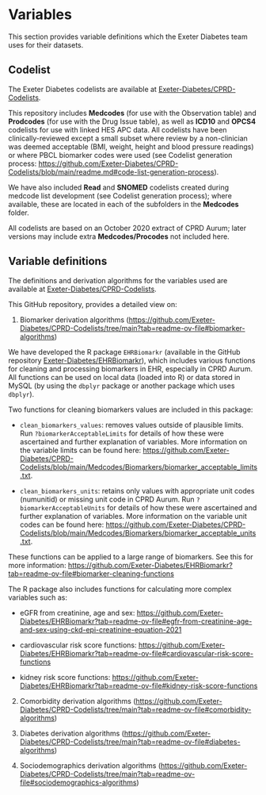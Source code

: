 # Variables

This section provides variable definitions which the Exeter Diabetes team uses for their datasets.

## Codelist

The Exeter Diabetes codelists are available at [Exeter-Diabetes/CPRD-Codelists](https://github.com/Exeter-Diabetes/CPRD-Codelists).

This repository includes **Medcodes** (for use with the Observation table) and **Prodcodes** (for use with the Drug Issue table), as well as **ICD10** and **OPCS4** codelists  for use with linked HES APC data. All codelists have been clinically-reviewed except a small subset where review by a non-clinician was deemed acceptable (BMI, weight, height and blood pressure readings) or where PBCL biomarker codes were used (see Codelist generation process: [https://github.com/Exeter-Diabetes/CPRD-Codelists/blob/main/readme.md#code-list-generation-process](https://github.com/Exeter-Diabetes/CPRD-Codelists/blob/main/readme.md#code-list-generation-process)).

We have also included **Read** and **SNOMED** codelists created during medcode list development (see Codelist generation process); where available, these are located in each of the subfolders in the **Medcodes** folder.

All codelists are based on an October 2020 extract of CPRD Aurum; later versions may include extra **Medcodes/Procodes** not included here.


## Variable definitions

The definitions and derivation algorithms for the variables used are available at [Exeter-Diabetes/CPRD-Codelists](https://github.com/Exeter-Diabetes/CPRD-Codelists). 

This GitHub repository, provides a detailed view on:

1. Biomarker derivation algorithms ([https://github.com/Exeter-Diabetes/CPRD-Codelists/tree/main?tab=readme-ov-file#biomarker-algorithms](https://github.com/Exeter-Diabetes/CPRD-Codelists/tree/main?tab=readme-ov-file#biomarker-algorithms))


We have developed the R package `EHRBiomarkr` (available in the GitHub repository [Exeter-Diabetes/EHRBiomarkr](https://github.com/Exeter-Diabetes/EHRBiomarkr)), which includes various functions for cleaning and processing biomarkers in EHR, especially in CPRD Aurum. All functions can be used on local data (loaded into R) or data stored in MySQL (by using the `dbplyr` package or another package which uses `dbplyr`).

Two functions for cleaning biomarkers values are included in this package:

- `clean_biomarkers_values`: removes values outside of plausible limits. Run `?biomarkerAcceptableLimits` for details of how these were ascertained and further explanation of variables. More information on the variable limits can be found here: [https://github.com/Exeter-Diabetes/CPRD-Codelists/blob/main/Medcodes/Biomarkers/biomarker_acceptable_limits.txt](https://github.com/Exeter-Diabetes/CPRD-Codelists/blob/main/Medcodes/Biomarkers/biomarker_acceptable_limits.txt).
  
- `clean_biomarkers_units`: retains only values with appropriate unit codes (numunitid) or missing unit code in CPRD Aurum. Run `?biomarkerAcceptableUnits` for details of how these were ascertained and further explanation of variables. More information on the variable unit codes can be found here: [https://github.com/Exeter-Diabetes/CPRD-Codelists/blob/main/Medcodes/Biomarkers/biomarker_acceptable_units.txt](https://github.com/Exeter-Diabetes/CPRD-Codelists/blob/main/Medcodes/Biomarkers/biomarker_acceptable_units.txt).


These functions can be applied to a large range of biomarkers. See this for more information: [https://github.com/Exeter-Diabetes/EHRBiomarkr?tab=readme-ov-file#biomarker-cleaning-functions](https://github.com/Exeter-Diabetes/EHRBiomarkr?tab=readme-ov-file#biomarker-cleaning-functions)

The R package also includes functions for calculating more complex variables such as:

- eGFR from creatinine, age and sex: [https://github.com/Exeter-Diabetes/EHRBiomarkr?tab=readme-ov-file#egfr-from-creatinine-age-and-sex-using-ckd-epi-creatinine-equation-2021](https://github.com/Exeter-Diabetes/EHRBiomarkr?tab=readme-ov-file#egfr-from-creatinine-age-and-sex-using-ckd-epi-creatinine-equation-2021)

- cardiovascular risk score functions: [https://github.com/Exeter-Diabetes/EHRBiomarkr?tab=readme-ov-file#cardiovascular-risk-score-functions](https://github.com/Exeter-Diabetes/EHRBiomarkr?tab=readme-ov-file#cardiovascular-risk-score-functions)

- kidney risk score functions: [https://github.com/Exeter-Diabetes/EHRBiomarkr?tab=readme-ov-file#kidney-risk-score-functions](https://github.com/Exeter-Diabetes/EHRBiomarkr?tab=readme-ov-file#kidney-risk-score-functions)



2. Comorbidity derivation algorithms ([https://github.com/Exeter-Diabetes/CPRD-Codelists/tree/main?tab=readme-ov-file#comorbidity-algorithms](https://github.com/Exeter-Diabetes/CPRD-Codelists/tree/main?tab=readme-ov-file#comorbidity-algorithms))


3. Diabetes derivation algorithms ([https://github.com/Exeter-Diabetes/CPRD-Codelists/tree/main?tab=readme-ov-file#diabetes-algorithms](https://github.com/Exeter-Diabetes/CPRD-Codelists/tree/main?tab=readme-ov-file#diabetes-algorithms))


4. Sociodemographics derivation algorithms ([https://github.com/Exeter-Diabetes/CPRD-Codelists/tree/main?tab=readme-ov-file#sociodemographics-algorithms](https://github.com/Exeter-Diabetes/CPRD-Codelists/tree/main?tab=readme-ov-file#sociodemographics-algorithms))

